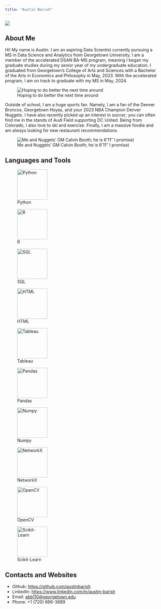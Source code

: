 ```yaml
---
title: "Austin Barish"
---
```


![](./images/headshot.JPG){fig-alt="Me"}

## About Me

Hi! My name is Austin. I am an aspiring Data Scientist currently pursuing a MS in Data Science and Analytics from Georgetown University. I am a member of the accelerated DSAN BA-MS program, meaning I began my graduate studies during my senior year of my undergraduate education. I graduated from Georgetown's College of Arts and Sciences with a Bachelor of the Arts in Economics and Philosophy in May, 2023. With the accelerated program, I am on track to graduate with my MS in May, 2024. 

![Hoping to do better the next time around](./images/healey.JPG){fig-align="center"}

Outside of school, I am a huge sports fan. Namely, I am a fan of the Denver Broncos, Georgetown Hoyas, and your 2023 NBA Champion Denver Nuggets. I have also recently picked up an interest in soccer; you can often find me in the stands of Audi Field supporting DC United. Being from Colorado, I also love to ski and exercise. Finally, I am a massive foodie and am always looking for new restaurant recommendations.

![Me and Nuggets' GM Calvin Booth; he is 6'11" I promise)](./images/nuggets.jpeg){fig-align="center"}

## Languages and Tools
::: {layout-ncol=10}
![Python](./images/languages-and-tools/python.png){width=100}

![R](./images/languages-and-tools/R_logo.svg.png){width=100}

![SQL](./images/languages-and-tools/sql.png){width=100}

![HTML](./images/languages-and-tools/HTML5.svg.png){width=100}

![Tableau](./images/languages-and-tools/tableau.png){width=100}

![Pandas](./images/languages-and-tools/pandas.svg.png){width=100}

![Numpy](./images/languages-and-tools/numpy.png){width=100}

![NetworkX](./images/languages-and-tools/networkx.png){width=100}

![OpenCV](./images/languages-and-tools/opencv.png){width=100}

![Scikit-Learn](./images/languages-and-tools/scikit-learn.svg.png){width=100}
:::

## Contacts and Websites
* Github: <https://github.com/austinbarish>
* LinkedIn: <https://www.linkedin.com/in/austin-barish>
* Email: <abb110@georgetown.edu>
* Phone: +1 (720) 666-3689